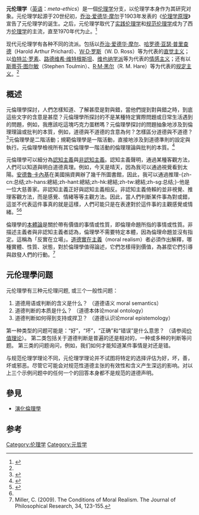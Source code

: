 {{NoteTA|T=zh-hant:後設倫理學;zh-hans:元伦理学;|1=zh-hant:後設倫理學;zh-hans:元伦理学;|2=zh-hant:後設倫理學;zh-hans:元倫理學;}}
'''元伦理学'''（[[英语|英语]]：''meta-ethics''）是一個[[伦理学|伦理学]]分支，以伦理学本身作为其研究对象。元伦理学起源于20世纪初，[[乔治·爱德华·摩尔|乔治·爱德华·摩尔]]于1903年发表的《[[伦理学原理|伦理学原理]]》宣告了元伦理学的诞生。之后，元伦理学取代了[[实践伦理学|实践伦理学]]和[[规范伦理学|规范伦理学]]成为了西方[[伦理学|伦理学]]的主流，直至1970年代为止。<ref name="cass">{{cite web|url=http://www.cass.net.cn/file/2004110225584.html|title=“元”研究：伦理学探索的新路径|publisher=中国社会科学院|accessdate=2010-03-02|deadurl=yes|archiveurl=https://web.archive.org/web/20070808054048/http://www.cass.net.cn/file/2004110225584.html|archivedate=2007-08-08}}</ref>

现代元伦理学有各种不同的流派。包括以[[乔治·爱德华·摩尔|乔治·爱德华·摩尔]]、[[哈罗德·亚瑟·普里查德|哈罗德·亚瑟·普里查德]]（Harold Arthur Prichard）、[[W·D·罗斯|W·D·罗斯]]（W. D. Ross）等为代表的[[直觉主义|直觉主义]]；以[[伯特兰·罗素|伯特兰·罗素]]、[[路德维希·维特根斯坦|路德维希·维特根斯坦]]、[[维也纳学派|维也纳学派]]等为代表的[[情感主义|情感主义]]；还有以[[斯蒂芬·图尔敏|斯蒂芬·图尔敏]]（Stephen Toulmin）、[[R·M·黑尔|R·M·黑尔]]（R. M. Hare）等为代表的[[规定主义|规定主义]]。<ref name="cass" />

==概述==
元倫理學探討，人們怎樣知道、了解甚麼是對與錯，當他們提到對與錯之時，到底這些文字的含意是甚麼？元倫理學所探討的不是某種特定實際問題或日常生活遇到的問題，例如，我應該吃這塊巧克力蛋糕嗎？元倫理學探討的問題抽象地涉及到倫理理論或批判的本質，例如，道德與不道德的含意為何？怎樣區分道德與不道德？<ref name=Britannica1985>{{Citation
 |last         = Singer
 |first        = Peter
 |contribution = Ethics
 |year         = 1985
 |title        = Encyclopedia Britannica
 |place        = Chicago
 |url          = http://www.utilitarianism.net/singer/by/1985----.htm
 |id           = 
 |deadurl      = yes
 |archiveurl   = https://web.archive.org/web/20140202124325/http://www.utilitarianism.net/singer/by/1985----.htm
 |archivedate  = 2014-02-02
 |accessdate   = 2014-02-06
}}</ref>{{rp|627-648}}元倫理學是二階活動；規範倫理學是一階活動，直接地涉及到道德準則的設定與執行。元倫理學檢視所有其它倫理學一階活動的倫理理論與批判的本質。<ref name="Stewart2009" >{{cite book|author=Noel Stewart|title=Ethics|year=2009|publisher=Polity|isbn=978-0-7456-4067-9}}</ref>{{rp|179-182}}

元倫理學可以細分為[[認知主義|認知主義]]與[[認知主義|非認知主義]]。認知主義聲明，通過某種客觀方法，人們可以知道與明白道德真理。例如，今天是晴天，因為我可以通過視覺看到太陽。[[安德魯·卡內基|安德魯·卡內基]]在美國捐資興辦了幾千所圖書館，因此，我可以通過推理-{zh-cn:总结;zh-hans:總結;zh-hant:總結;zh-hk:總結;zh-tw:總結;zh-sg:总结;}-他是一位大慈善家。非認知主義正好與認知主義相反。非認知主義倚賴的並非視覺、推理客觀方法，而是感覺、情緒等等主觀方法。因此，當人們判斷某件事為對或錯，這並不代表這件事真的就是這樣，人們可能只是在表達對於這件事的主觀感覺或情緒。<ref>{{Cite web |url=http://www.iep.utm.edu/non-cogn/ |title=存档副本 |accessdate=2014-02-03 |archive-date=2020-11-11 |archive-url=https://web.archive.org/web/20201111212320/https://iep.utm.edu/non-cogn/ |dead-url=no }}</ref><ref name="Stewart2009"/>{{rp|179-182}}

倫理學的[[本體論|本體論]]是關於帶有價值的事情或性質，即倫理命題所指的事情或性質。非描述主義者與非認知主義者認為，倫理學不需要特定本體，因為倫理命題並沒有指定。這稱為「反實在立場」。[[道德實在主義|道德實在主義]]（moral realism）者必須作出解釋，哪種實體、性質、狀態，對於倫理學值得論述，它們怎樣得到價值，為甚麼它們引導與啟發人們的行動。<ref>Miller, C. (2009). The Conditions of Moral Realism. The Journal of Philosophical Research, 34, 123-155.</ref>

==元伦理學问题==
元伦理學有三种元伦理问题, 或三个一般性问题：
# 道德用语或判断的含义是什么？ （道德语义 moral semantics）
# 道德判断的本质是什么？ （道德本体论moral ontology）
# 道德判断如何得到支持或捍卫？ （道德认识论moral epistemology）


第一种类型的问题可能是：“好”，“坏”，“正确”和“错误”是什么意思？ （请参阅[[价值理论|价值理论]]）。
第二类包括关于道德判断是普遍的还是相对的，一种或多种的判断等问题。
第三类的问题询问，例如，我们如何才能知道某件事情是对还是错。

与规范伦理学理论不同，元伦理学理论并不试图将特定的选择评估为好，坏，善，坏或邪恶。尽管它可能会对规范性道德主张的有效性和含义产生深远的影响。对以上三个示例问题中的任何一个的回答本身都不是规范的道德声明。

==參見==
*[[演化倫理學|演化倫理學]]

==参考==
{{reflist}}

{{Ethics}}

{{Authority control}}
[[Category:伦理学|Category:伦理学]]
[[Category:元哲学|Category:元哲学]]